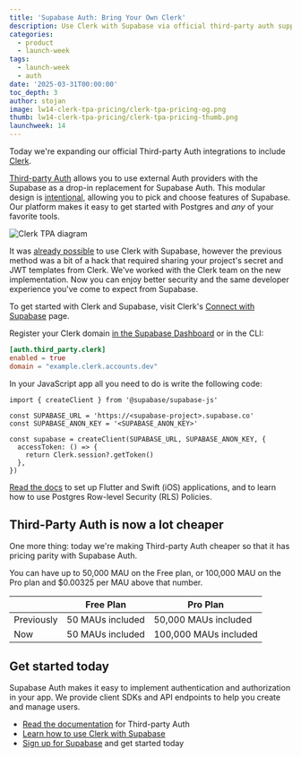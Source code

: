 ```yaml
---
title: 'Supabase Auth: Bring Your Own Clerk'
description: Use Clerk with Supabase via official third-party auth support
categories:
  - product
  - launch-week
tags:
  - launch-week
  - auth
date: '2025-03-31T00:00:00'
toc_depth: 3
author: stojan
image: lw14-clerk-tpa-pricing/clerk-tpa-pricing-og.png
thumb: lw14-clerk-tpa-pricing/clerk-tpa-pricing-thumb.png
launchweek: 14
---
```


Today we're expanding our official Third-party Auth integrations to include [Clerk](https://clerk.com).

[Third-party Auth](/docs/guides/auth/third-party/overview) allows you to use external Auth providers with the Supabase as a drop-in replacement for Supabase Auth. This modular design is [intentional](/docs/guides/getting-started/architecture#product-principles), allowing you to pick and choose features of Supabase. Our platform makes it easy to get started with Postgres and _any_ of your favorite tools.

![Clerk TPA diagram](/images/blog/lw14-clerk-tpa-pricing/clerk-tpa-diagram.png)

It was [already possible](/partners/integrations/clerk) to use Clerk with Supabase, however the previous method was a bit of a hack that required sharing your project's secret and JWT templates from Clerk. We've worked with the Clerk team on the new implementation. Now you can enjoy better security and the same developer experience you've come to expect from Supabase.

To get started with Clerk and Supabase, visit Clerk's [Connect with Supabase](https://dashboard.clerk.com/setup/supabase) page.

Register your Clerk domain [in the Supabase Dashboard](/dashboard/project/_/auth/third-party) or in the CLI:

```toml
[auth.third_party.clerk]
enabled = true
domain = "example.clerk.accounts.dev"
```

In your JavaScript app all you need to do is write the following code:

```tsx
import { createClient } from '@supabase/supabase-js'

const SUPABASE_URL = 'https://<supabase-project>.supabase.co'
const SUPABASE_ANON_KEY = '<SUPABASE_ANON_KEY>'

const supabase = createClient(SUPABASE_URL, SUPABASE_ANON_KEY, {
  accessToken: () => {
    return Clerk.session?.getToken()
  },
})
```

[Read the docs](/docs/guides/auth/third-party/clerk) to set up Flutter and Swift (iOS) applications, and to learn how to use Postgres Row-level Security (RLS) Policies.

## Third-Party Auth is now a lot cheaper

One more thing: today we're making Third-party Auth cheaper so that it has pricing parity with Supabase Auth.

You can have up to 50,000 MAU on the Free plan, or 100,000 MAU on the Pro plan and $0.00325 per MAU above that number.

|            | Free Plan        | Pro Plan              |
| ---------- | ---------------- | --------------------- |
| Previously | 50 MAUs included | 50,000 MAUs included  |
| Now        | 50 MAUs included | 100,000 MAUs included |

## Get started today

Supabase Auth makes it easy to implement authentication and authorization in your app. We provide client SDKs and API endpoints to help you create and manage users.

- [Read the documentation](/docs/guides/auth/third-party/overview) for Third-party Auth
- [Learn how to use Clerk with Supabase](/docs/guides/auth/third-party/clerk)
- [Sign up for Supabase](/dashboard/sign-up) and get started today
